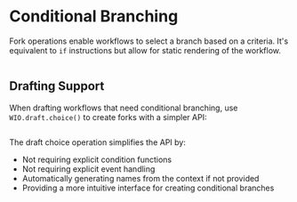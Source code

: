
# Conditional Branching

Fork operations enable workflows to select a branch based on a criteria.
It's equivalent to `if` instructions but allow for static rendering of the workflow.

```scala file=./main/scala/workflows4s/example/docs/ForkExample.scala start=start_doc end=end_doc
```

<OperationOutputs name="fork"/>

## Drafting Support

When drafting workflows that need conditional branching, use `WIO.draft.choice()` to create forks with a simpler API:

```scala file=./main/scala/workflows4s/example/docs/DraftForkExample.scala start=start_draft end=end_draft
```

The draft choice operation simplifies the API by:
- Not requiring explicit condition functions
- Not requiring explicit event handling
- Automatically generating names from the context if not provided
- Providing a more intuitive interface for creating conditional branches
